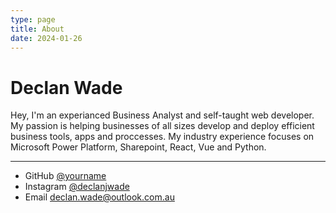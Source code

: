 ```yaml
---
type: page
title: About
date: 2024-01-26
---
```


# Declan Wade

Hey, I'm an experianced Business Analyst and self-taught web developer. My passion is helping businesses of all sizes develop and deploy efficient business tools, apps and proccesses. My industry experience focuses on Microsoft Power Platform, Sharepoint, React, Vue and Python.

---

- GitHub [@yourname](https://github.com/yourname)
- Instagram [@declanjwade](https://instagram.com/declanjwade)
- Email declan.wade@outlook.com.au
